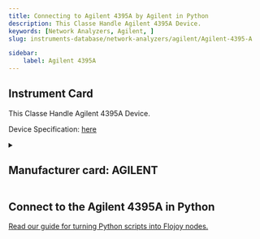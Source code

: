 ```yaml
---
title: Connecting to Agilent 4395A by Agilent in Python
description: This Classe Handle Agilent 4395A Device.
keywords: [Network Analyzers, Agilent, ] 
slug: instruments-database/network-analyzers/agilent/Agilent-4395-A 

sidebar:
    label: Agilent 4395A 
---
```



## Instrument Card

This Classe Handle Agilent 4395A Device.



Device Specification: [here](https://www.alliancetesteq.com/equipment/agilent-hp-keysight-4395a?gad=1&gclid=Cj0KCQjw7uSkBhDGARIsAMCZNJtj_oCgy6K02xvVWWHIRrieNxwEw5tvTrpKQFldlDfx_-FwfZajnjMaAnNoEALw_wcB)

<details style={{ marginTop: "15px"}}>
<summary><h2 style={{display:'inline'}}>Manufacturer card: AGILENT</h2></summary>

![AGILENT](https://res.cloudinary.com/dhopxs1y3/image/upload/v1692126006/Instruments/Vendor%20Logos/Agilent.png)

**Keysight Technologies**, or **Keysight**, is an American company that manufactures electronics test and measurement equipment and software

- Headquarters: USA
- Yearly Revenue (millions, USD): 5420
- Vendor Website: [here](https://www.keysight.com/us/en/home.html)

</details>


<FeaturedInstrumentVideo category="NETWORK_ANALYZERS" />

## Connect to the Agilent 4395A in Python

[Read our guide for turning Python scripts into Flojoy nodes.](https://docs.flojoy.ai/contribution/blocks/custom-flojoy-block/)



<Tabs>
<TabItem value="Flojoy" label="Flojoy" className="flojoy-instrument-tabs">

<SectionsCard category="NETWORK_ANALYZERS" manufacturer="Agilent"></SectionsCard>

</TabItem>
</Tabs>